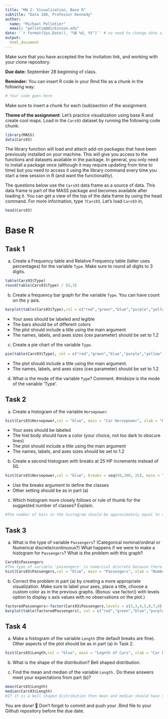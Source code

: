 ```yaml
---
title: "HW 2: Visualization, Base R"
subtitle: "Data 180, Professor Kennedy"
author: 
  name: "Michael Pelletier"
  email: "pelletim@dickinson.edu"
date: '`r format(Sys.Date(), "%B %d, %Y")`' # no need to change date since this line grabs today's date
output: 
  html_document
---
```


Make sure that you have accepted the hw invitation link, and working with your clone repository.

**Due date:** September 28 beginning of class.

**Reminder:** You can insert R code in your Rmd file as a chunk in the following way:
```r
# Your code goes here
```
Make sure to insert a chunk for each (sub)section of the assignment.

**Theme of the assignment**: Let's practice visualization using base R and create cool maps. Load in the `Cars93` dataset by running the following code chunk:

```r
library(MASS)
data(Cars93)
```

The library function will load and attach add-on packages that have been previously installed on your machine. This will give you access to the functions and datasets available in the package. In general, you only need to install a package once (although it may require updating from time to time) but you need to access it using the library command every time you start a new session in R (and want the functionality). 

The questions below use the `Cars93` data frame as a source of data. This data frame is part of the MASS package and becomes available after loading it. You can get a view of the top of the data frame by using the head command. For more information, type `?Cars93`. Let's load `Cars93` in,
```r
head(Cars93)
```

# Base R
## Task 1
a) Create a Frequency table and Relative Frequency table (latter uses percentages) for the variable `Type`. Make sure to round all digits to 3 digits.
```r
table(Cars93$Type)
round(table(Cars93$Type) / 93,3)
```
b) Create a frequency bar graph for the variable `Type`. You can have count on the y axis.
```r
barplot(table(Cars93$Type),col = c("red","green","blue","purple","yellow","white"), ylab = "count", xlab = "size",main = "Car Sizes",cex.axis = 1.2, cex.names = 1.2)
```

*	Your axes should be labeled and legible
*	The bars should be of different colors
*	The plot should include a title using the main argument
*	The names, labels, and axes sizes (cex parameter) should be set to 1.2

c) Create a pie chart of the variable `Type`.
```r
pie(table(Cars93$Type), col = c("red","green","blue","purple","yellow","white"), cex = 1.2 ,main = "Car Sizes" )
```

* The plot should include a title using the main argument.
*	The names, labels, and axes sizes (cex parameter) should be set to 1.2

d) What is the mode of the variable `Type`? Comment.
#midsize is the mode of the variable 'Type'.

## Task 2 
a) Create a histogram of the variable `Horsepower`.
```r
hist(Cars93$Horsepower,col = "blue", main = "Car Horsepower", xlab = "Horsepower", ylab = "Frequency", cex = 1.2)
```

*	Your axes should be labeled
*	The hist body should have a color (your choice, not too dark to obscure lines) 
*	The plot should include a title using the main argument
*	The names, labels, and axes sizes should be set to 1.2

b) Create a second histogram with breaks at 25 HP increments instead of 50.
```r
hist(Cars93$Horsepower,col = "blue", breaks = seq(50,300, 25), main = "Car Horsepower", xlab = "Horsepower", ylab = "Frequency", cex = 1.2)
```

* Use the breaks argument to define the classes
* Other setting should be as in part (a)

c) Which histogram more closely follows or rule of thumb for the suggested number of classes? Explain.
```r
#The number of bars in the histogram should be approximately equal to the square root of the number of observations, so the square root of 93 is about 9.6. There should be about 9.6 bars in the histogram. 
```


## Task 3 
a) What is the type of variable `Passengers`? (Categorical nominal/ordinal or Numerical discrete/continuous?) What happens if we were to make a histogram for `Passengers`? What is the problem with this graph?
```r
Cars93$Passengers
#The type of variable 'passengers' is numerical discrete because there are no decimals. The problem with this graph is that a histogram is not useful in this case because the variable 'passengers' is numerical discrete. In this case it doesn't make sense to use a histogram. 
hist(Cars93$Passengers,col = "blue", main = "Passengers", xlab = "Number of passenger", ylab = "Frequency", cex = 1.2)
```

b) Correct the problem in part (a) by creating a more appropriate visualization. Make sure to label your axes, place a title, choose a custom color as in the previous graphs. (Bonus: use factor() with levels option to display x axis values with no observations on the plot.)
```r
factoredPassengers<-factor(Cars93$Passengers,levels = c(2,3,4,5,6,7,8))
barplot(table(factoredPassengers), col = c("red","green","blue","purple","yellow","white","green"), ylab = "frequency of passengers", xlab = "number of passengers",main = "Passengers",cex.axis = 1.2, cex.names = 1.2)
```

## Task 4 
a) Make a histogram of the variable `Length` (the default breaks are fine). Other aspects of the plot should be as in part (a) in Task 2.
```r
hist(Cars93$Length,col = "blue", main = "Legnth of Cars", xlab = "Car Length", ylab = "Frequency", cex = 1.2)
```

b) What is the shape of the distribution?
Bell shaped distribution. 

c) Find the mean and median of the variable `Length.` Do these answers meet your expectations from part (b)?
```r
mean(Cars93$Length)
median(Cars93$Length)
#If it is a bell shaped distribution then mean and median should have similar values. In this case they are close to each other so these answers meet my expectations of what they should be. 
```

You are done! 🏁 Don't forget to commit and push your .Rmd file to your Github repository before the due date.


